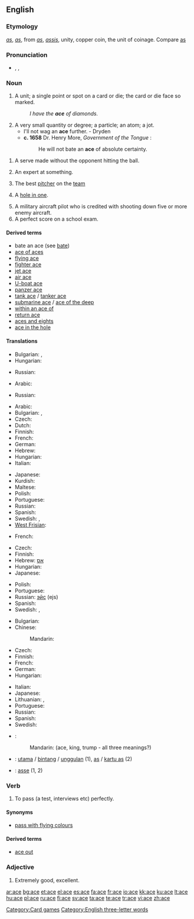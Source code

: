{{also|Ace|ACE|aĉe|ače|-acé}}
==English==

===Etymology===
{{etyl|ang}} ''[[as]]'', {{etyl|fr}} ''[[as]]'', from {{etyl|la}} ''[[as]]'', ''[[assis]]'', unity, copper coin, the unit of coinage. Compare [[as]]

===Pronunciation===
* {{enPR|ās}}, {{IPA|/eɪs/}}, {{SAMPA|/eIs/}}
*: {{rhymes|eɪs}}

===Noun===
{{en-noun}}

# A unit; a single point or spot on a card or die; the card or die face so marked.
#: ''I have the '''ace''' of diamonds.''
# A very small quantity or degree; a particle; an atom; a jot.
#* I'll not wag an '''ace''' further. - Dryden
#* '''c. 1658''' Dr. Henry More, ''Government of the Tongue'' :
#*: He will not bate an '''ace''' of absolute certainty.

# {{tennis}} A serve made without the opponent hitting the ball.
# An expert at something.
# {{baseball}} The best [[pitcher]] on the [[team]]
# {{golf}} A [[hole in one]].
# A military aircraft pilot who is credited with shooting down five or more enemy aircraft.
# A perfect score on a school exam.

====Derived terms====
* bate an ace (see [[bate]])
* [[ace of aces]]
* [[flying ace]]
* [[fighter ace]]
* [[jet ace]]
* [[air ace]]
* [[U-boat ace]]
* [[panzer ace]]
* [[tank ace]] / [[tanker ace]]
* [[submarine ace]] / [[ace of the deep]]
* [[within an ace of]]
* [[return ace]]
* [[aces and eights]]
* [[ace in the hole]]

====Translations====
{{trans-top|unit}}
* Bulgarian: {{t|bg|едно|tr=edno|sc=Cyrl}},  {{t+|bg|единица|f|tr=ediníca|sc=Cyrl}}
* Hungarian: {{t+|hu|egy}}
{{trans-mid}}
* Russian: {{t|ru|единица|f|tr=jediníca|sc=Cyrl}}
{{trans-bottom}}

{{trans-top|A very small quantity or degree; a particle; an atom; a jot}}
* Arabic: {{t|ar|ذرة|f|tr=dhárra|sc=Arab}}
{{trans-mid}}
* Russian: {{t+|ru|йота|f|tr=jóta|sc=Cyrl}}
{{trans-bottom}}

{{trans-top|card with a single spot}}
* Arabic: {{t|ar|آس|m|tr='aas|sc=Arab}}
* Bulgarian: {{t|bg|асо|tr=áso|sc=Cyrl}},  {{t|bg|туз|m|tr=tuz|sc=Cyrl}}
* Czech: {{t+|cs|eso|n}}
* Dutch: {{t+|nl|aas|m}}
* Finnish: {{t+|fi|ässä}}
* French: {{t+|fr|as|m}}
* German: {{t+|de|As|n|alt=Ass}}
* Hebrew: {{t|he|אס|m|sc=Hebr}}
* Hungarian: {{t+|hu|ász}}
* Italian: {{t+|it|asso|m}}
{{trans-mid}}
* Japanese: {{t|ja|エース|tr=ēsu|sc=Jpan}}
* Kurdish: {{t+|ku|ئاس|sc=ku-Arab}}
* Maltese: {{t-|mt|ass|xs=Maltese}}
* Polish: {{t+|pl|as|m}}
* Portuguese: {{t+|pt|ás|m}}
* Russian: {{t|ru|туз|m|tr=tuz|sc=Cyrl}}
* Spanish: {{t+|es|as|m}}
* Swedish: {{t+|sv|ess|n}}, {{t+|sv|äss|n}}
* [[West Frisian]]: {{t-|fy|aas|xs=West Frisian}}
{{trans-bottom}}

{{trans-top|die face with a single spot}}
* French: {{t+|fr|as|m}}
{{trans-mid}}
{{trans-bottom}}

{{trans-see|[[iota]], [[jot]]}}

{{trans-top|point scored in tennis without the opponent hitting the ball}}
* Czech: {{t+|cs|eso|n}}
* Finnish: {{t+|fi|ässä}}
* Hebrew: [[אס]] {{m}}
* Hungarian: {{t+|hu|ász}}
* Japanese: {{t|ja|エース|tr=ēsu|sc=Jpan}}
{{trans-mid}}
* Polish: {{t+|pl|as|m}}
* Portuguese: {{t-|pt|ace|m}}
* Russian: [[эйс]] (ejs) {{m}}
* Spanish: {{t+|es|ace|m}}
* Swedish: {{t+|sv|äss|n}}, {{t+|sv|serveäss|n}}
{{trans-bottom}}

{{trans-top|expert}}
* Bulgarian: {{t|bg|ас|m|tr=as|sc=Cyrl}}
* Chinese:
*: Mandarin: {{t|zh|高手|tr=gāoshǒu|sc=Hani}}
* Czech: {{t+|cs|eso|n}}
* Finnish: {{t+|fi|ässä}}
* French: {{t+|fr|as|m}}
* German: {{t+|de|Ass|n}}
* Hungarian: {{t+|hu|ász}}
{{trans-mid}}
* Italian: {{t+|it|asso|m}}
* Japanese: {{t|ja|エース|tr=ēsu|sc=Jpan}}
* Lithuanian: {{t+|lt|asas|m|xs=Lithuanian}}, {{t+|lt|asė|f|xs=Lithuanian}}
* Portuguese: {{t+|pt|ás|m}}
* Russian: {{t|ru|ас|m|tr=as|sc=Cyrl}}
* Spanish: {{t|es|es|m}}
* Swedish: {{t+|sv|äss|n}}
{{trans-bottom}}

{{checktrans-top}}
* {{ttbc|Chinese}}:
*: Mandarin: {{t|zh|王牌|tr=wángpái|sc=Hani}} (ace, king, trump - all three meanings?)
* {{ttbc|Indonesian}}: [[utama]] / [[bintang]] / [[unggul]]an (1), [[as]] / [[kartu as]] (2)
{{trans-mid}}
* {{ttbc|Interlingua}}: [[asse]] (1, 2)
{{trans-bottom}}

===Verb===
{{en-verb|ac|ing}}

# To pass (a test, interviews etc) perfectly.

====Synonyms====
* [[pass with flying colours]]

====Derived terms====
* [[ace out]]

===Adjective===
{{en-adj|-}}

# {{informal}} Extremely good, excellent.

[[Category:Card games]]
[[Category:English three-letter words]]

[[ar:ace]]
[[bg:ace]]
[[et:ace]]
[[el:ace]]
[[es:ace]]
[[fa:ace]]
[[fr:ace]]
[[io:ace]]
[[kk:ace]]
[[ku:ace]]
[[lt:ace]]
[[hu:ace]]
[[pl:ace]]
[[ru:ace]]
[[fi:ace]]
[[sv:ace]]
[[ta:ace]]
[[te:ace]]
[[tr:ace]]
[[vi:ace]]
[[zh:ace]]